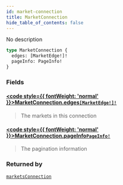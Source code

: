 ```yaml
---
id: market-connection
title: MarketConnection
hide_table_of_contents: false
---
```








No description

```graphql
type MarketConnection {
  edges: [MarketEdge!]!
  pageInfo: PageInfo!
}
```


### Fields

#### [<code style={{ fontWeight: 'normal' }}>MarketConnection.<b>edges</b></code>](#)<Bullet />[`[MarketEdge!]!`](/docs/testnet/graphql/objects/market-edge) <Badge class="secondary" text="non-null"/> <Badge class="secondary" text="object"/>
> The markets in this connection
> 

#### [<code style={{ fontWeight: 'normal' }}>MarketConnection.<b>pageInfo</b></code>](#)<Bullet />[`PageInfo!`](/docs/testnet/graphql/objects/page-info) <Badge class="secondary" text="non-null"/> <Badge class="secondary" text="object"/>
> The pagination information
> 



### Returned by

[`marketsConnection`](/docs/testnet/graphql/queries/markets-connection)  <Badge class="secondary" text="query"/>



